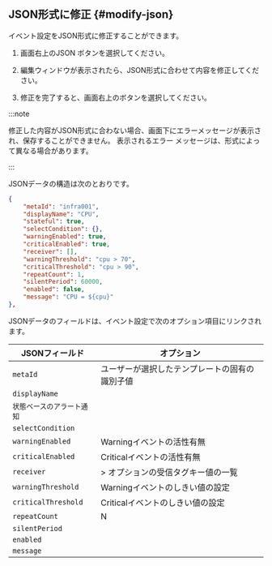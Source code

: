 ## JSON形式に修正 {#modify-json}

イベント設定をJSON形式に修正することができます。

1. 画面右上の<span class="uitext">JSON</span> <LinkImage img="ico-export.svg" className="ico" />ボタンを選択してください。

2. 編集ウィンドウが表示されたら、JSON形式に合わせて内容を修正してください。

3. 修正を完了すると、画面右上の<Cmdname sid="save" className="uitext" />ボタンを選択してください。

:::note

修正した内容がJSON形式に合わない場合、画面下にエラーメッセージが表示され、保存することができません。 表示されるエラー メッセージは、形式によって異なる場合があります。

<ImgLang img='event-config-v2-json-error.png' desc='JSON error' />

:::

JSONデータの構造は次のとおりです。

```json
{
    "metaId": "infra001",
    "displayName": "CPU",
    "stateful": true,
    "selectCondition": {},
    "warningEnabled": true,
    "criticalEnabled": true,
    "receiver": [],
    "warningThreshold": "cpu > 70",
    "criticalThreshold": "cpu > 90",
    "repeatCount": 1,
    "silentPeriod": 60000,
    "enabled": false,
    "message": "CPU = ${cpu}"
},
```

JSONデータのフィールドは、イベント設定で次のオプション項目にリンクされます。

| JSONフィールド           | オプション                                                                                                            |
| ------------------- | ---------------------------------------------------------------------------------------------------------------- |
| `metaId`            | ユーザーが選択したテンプレートの固有の識別子値                                                                                          |
| `displayName`       | <Cmdname sid="event_title" className="uitext" />                                                                 |
| `状態ベースのアラート通知`      | <Cmdname sid="TTL07368" className="uitext" />                                                                    |
| `selectCondition`   | <Cmdname sid="ITM07588" className="uitext" />                                                                    |
| `warningEnabled`    | <span class="slow">Warning</span>イベントの活性有無                                                                       |
| `criticalEnabled`   | <span class="vslow">Critical</span>イベントの活性有無                                                                     |
| `receiver`          | <Cmdname sid="TTL07415" className="uitext" /> &gt; <Cmdname sid="ITM07420" className="uitext" />オプションの受信タグキー値の一覧 |
| `warningThreshold`  | <span class="slow">Warning</span>イベントのしきい値の設定                                                                    |
| `criticalThreshold` | <span class="vslow">Critical</span>イベントのしきい値の設定                                                                  |
| `repeatCount`       | <Cmdname sid="TTL07366" className="uitext" /> N <Cmdname sid="ITM07370" className="uitext" />                    |
| `silentPeriod`      | <Cmdname sid="TTL07367" className="uitext" />                                                                    |
| `enabled`           | <Cmdname sid="enable_events" className="uitext" />                                                               |
| `message`           | <Cmdname sid="TTL06883" className="uitext" />                                                                    |
